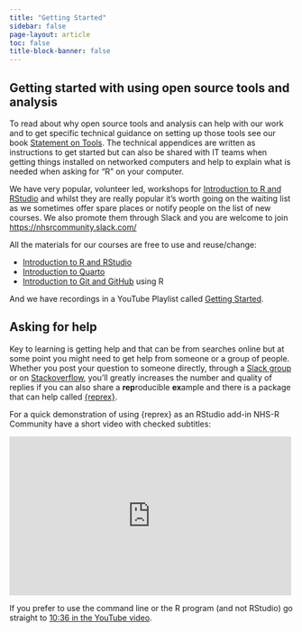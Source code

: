 ```yaml
---
title: "Getting Started"
sidebar: false
page-layout: article
toc: false
title-block-banner: false
---
```


## Getting started with using open source tools and analysis

To read about why open source tools and analysis can help with our work and to get specific technical guidance on setting up those tools see our book [Statement on Tools](https://tools.nhsrcommunity.com/).
The technical appendices are written as instructions to get started but can also be shared with IT teams when getting things installed on networked computers and help to explain what is needed when asking for "R" on your computer.

We have very popular, volunteer led, workshops for [Introduction to R and RStudio](https://nhsrcommunity.com/events/) and whilst they are really popular it’s worth going on the waiting list as we sometimes offer spare places or notify people on the list of new courses. We also promote them through Slack and you are welcome to join <https://nhsrcommunity.slack.com/>

All the materials for our courses are free to use and reuse/change:

- [Introduction to R and RStudio](https://intro-r-rstudio.nhsrcommunity.com/)
- [Introduction to Quarto](https://intro-quarto.nhsrcommunity.com/)
- [Introduction to Git and GitHub](https://intro-git-github.nhsrcommunity.com/) using R 

And we have recordings in a YouTube Playlist called [Getting Started](https://www.youtube.com/watch?v=dS91HzZLD_c&list=PLXCrMzQaI6c1GC4P9zNw3N3dcfIUfvdEV&pp=iAQB).

## Asking for help

Key to learning is getting help and that can be from searches online but at some point you might need to get help from someone or a group of people.
Whether you post your question to someone directly, through a [Slack group](#contact) or on [Stackoverflow](https://stackoverflow.com/), you'll greatly increases the number and quality of replies if you can also share a **rep**roducible **ex**ample and there is a package that can help called [{reprex}](https://reprex.tidyverse.org/).

For a quick demonstration of using {reprex} as an RStudio add-in NHS-R Community have a short video with checked subtitles:

<iframe width="500" height="282" src="https://www.youtube.com/embed/iLfzNWh2dLI?si=rZwSEFIL0N7gBEJj" title="How to use the reprex R package to produce a reproducible example" frameborder="0" allow="accelerometer; autoplay; clipboard-write; encrypted-media; gyroscope; picture-in-picture; web-share" referrerpolicy="strict-origin-when-cross-origin" allowfullscreen></iframe>

If you prefer to use the command line or the R program (and not RStudio) go straight to [10:36 in the YouTube video](https://www.youtube.com/watch?v=iLfzNWh2dLI&t=636s).